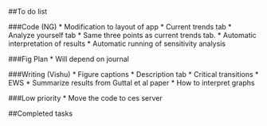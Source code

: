 ##To do list

###Code (NG)
* Modification to layout of app
* Current trends tab 
* Analyze yourself tab 
    * Same three points as current trends tab.
* Automatic interpretation of results
* Automatic running of sensitivity analysis

###Fig Plan
* Will depend on journal

###Writing (Vishu)
* Figure captions
* Description tab
    * Critical transitions
    * EWS
    * Summarize results from Guttal et al paper
    * How to interpret graphs

###Low priority
* Move the code to ces server 

##Completed tasks
